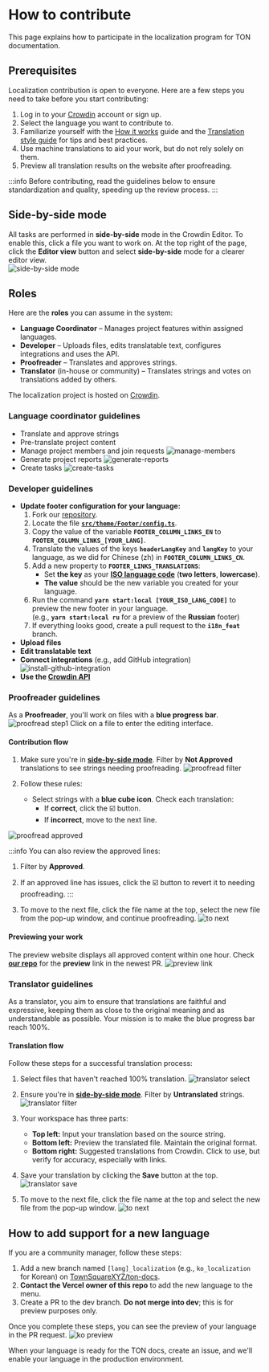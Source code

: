 
# How to contribute

This page explains how to participate in the localization program for TON documentation.

## Prerequisites

Localization contribution is open to everyone. Here are a few steps you need to take before you start contributing:

1. Log in to your [Crowdin](https://crowdin.com) account or sign up.
2. Select the language you want to contribute to.
3. Familiarize yourself with the [How it works](/v3/contribute/localization-program/how-it-works/) guide and the [Translation style guide](/v3/contribute/localization-program/translation-style-guide/) for tips and best practices.
4. Use machine translations to aid your work, but do not rely solely on them.
5. Preview all translation results on the website after proofreading.

:::info
Before contributing, read the guidelines below to ensure standardization and quality, speeding up the review process.
:::

## Side-by-side mode

All tasks are performed in **side-by-side** mode in the Crowdin Editor. To enable this, click a file you want to work on. At the top right of the page, click the **Editor view** button and select **side-by-side** mode for a clearer editor view.  
![side-by-side mode](/img/localizationProgramGuideline/side-by-side.png)

## Roles

Here are the **roles** you can assume in the system:

- **Language Coordinator** – Manages project features within assigned languages.
- **Developer** – Uploads files, edits translatable text, configures integrations and uses the API.
- **Proofreader** – Translates and approves strings.
- **Translator** (in-house or community) – Translates strings and votes on translations added by others.

The localization project is hosted on [Crowdin](https://crowdin.com/project/ton-docs).


### Language coordinator guidelines
- Translate and approve strings
- Pre-translate project content
- Manage project members and join requests
  ![manage-members](/img/localizationProgramGuideline/manage-members.png)
- Generate project reports
  ![generate-reports](/img/localizationProgramGuideline/generate-reports.png)
- Create tasks
  ![create-tasks](/img/localizationProgramGuideline/create-tasks.png)

### Developer guidelines
- **Update footer configuration for your language:**
  1. Fork our [repository](https://github.com/TownSquareXYZ/ton-docs/tree/i18n_feat).
  2. Locate the file [**`src/theme/Footer/config.ts`**](https://github.com/TownSquareXYZ/ton-docs/blob/main/src/theme/Footer/config.ts).
  3. Copy the value of the variable **`FOOTER_COLUMN_LINKS_EN`** to **`FOOTER_COLUMN_LINKS_[YOUR_LANG]`**.
  4. Translate the values of the keys **`headerLangKey`** and **`langKey`** to your language, as we did for Chinese (zh) in **`FOOTER_COLUMN_LINKS_CN`**.
  5. Add a new property to **`FOOTER_LINKS_TRANSLATIONS`**:
      - Set **the key** as your [**ISO language code**](https://www.andiamo.co.uk/resources/iso-language-codes/) (**two letters**, **lowercase**).
      - **The value** should be the new variable you created for your language.
  6. Run the command **`yarn start:local [YOUR_ISO_LANG_CODE]`** to preview the new footer in your language.   
        (e.g., **`yarn start:local ru`** for a preview of the **Russian** footer)
  7. If everything looks good, create a pull request to the **`i18n_feat`** branch.
- **Upload files**
- **Edit translatable text**
- **Connect integrations** (e.g., add GitHub integration)
  ![install-github-integration](/img/localizationProgramGuideline/howItWorked/install-github-integration.png)
- **Use the [Crowdin API](https://developer.crowdin.com/api/v2/)**

### Proofreader guidelines

As a **Proofreader**, you'll work on files with a **blue progress bar**.
![proofread step1](/img/localizationProgramGuideline/proofread-step1.png)
Click on a file to enter the editing interface.

#### Contribution flow

1. Make sure you're in [**side-by-side mode**](#side-by-side-mode). Filter by **Not Approved** translations to see strings needing proofreading.
![proofread filter](/img/localizationProgramGuideline/proofread-filter.png)

2. Follow these rules:
   - Select strings with a **blue cube icon**. Check each translation:
      - If **correct**, click the ☑️ button.
      - If **incorrect**, move to the next line.

![proofread approved](/img/localizationProgramGuideline/proofread-approved.png)

:::info
You can also review the approved lines:
  1. Filter by **Approved**.
  2. If an approved line has issues, click the ☑️ button to revert it to needing proofreading.
:::

3. To move to the next file, click the file name at the top, select the new file from the pop-up window, and continue proofreading.
![to next](/img/localizationProgramGuideline/redirect-to-next.png)

#### Previewing your work
The preview website displays all approved content within one hour. Check [**our repo**](https://github.com/TownSquareXYZ/ton-docs/pulls) for the **preview** link in the newest PR.
![preview link](/img/localizationProgramGuideline/preview-link.png)

### Translator guidelines

As a translator, you aim to ensure that translations are faithful and expressive, keeping them as close to the original meaning and as understandable as possible. Your mission is to make the blue progress bar reach 100%.

#### Translation flow

Follow these steps for a successful translation process:

1. Select files that haven't reached 100% translation.
![translator select](/img/localizationProgramGuideline/translator-select.png)

2. Ensure you're in [**side-by-side mode**](#side-by-side-mode). Filter by **Untranslated** strings.
![translator filter](/img/localizationProgramGuideline/translator-filter.png)

3. Your workspace has three parts:
   - **Top left:** Input your translation based on the source string.
   - **Bottom left:** Preview the translated file. Maintain the original format.
   - **Bottom right:** Suggested translations from Crowdin. Click to use, but verify for accuracy, especially with links.
  
4. Save your translation by clicking the **Save** button at the top.
![translator save](/img/localizationProgramGuideline/translator-save.png)

5. To move to the next file, click the file name at the top and select the new file from the pop-up window.
![to next](/img/localizationProgramGuideline/redirect-to-next.png)

## How to add support for a new language

If you are a community manager, follow these steps:

1. Add a new branch named `[lang]_localization` (e.g., `ko_localization` for Korean) on [TownSquareXYZ/ton-docs](https://github.com/TownSquareXYZ/ton-docs).
2. **Contact the Vercel owner of this repo** to add the new language to the menu.
3. Create a PR to the dev branch. **Do not merge into dev**; this is for preview purposes only.

Once you complete these steps, you can see the preview of your language in the PR request.
![ko preview](/img/localizationProgramGuideline/ko_preview.png)

When your language is ready for the TON docs, create an issue, and we'll enable your language in the production environment.

<Feedback />
